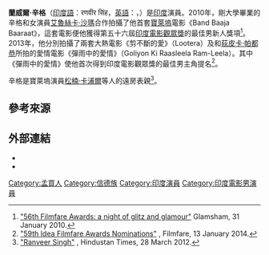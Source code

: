 {{藝人
| 姓名     = 蘭威爾·辛格
| 類型     = 男演員
| 圖片     = Ranveer at filmfare (cropped).jpg
| 圖片尺寸 = 
| 圖片簡介 = 
| 出生日期 = {{birth_date_and_age|1985|7|6}}
| 國籍     = {{INDIA}}
| birthname = Ranveer Singh Bhavnani
| 暱稱     = 
| 出生地點 = {{IND}}[[孟买|孟买]]
| 星座     = 
| 逝世日期 = 
| 逝世地點 = 
| 宗教信仰 = 
| 父母 = 
| 配偶     = {{marriage|[[荻皮卡·帕都恭|荻皮卡·帕都恭]]|2018}}<ref>[https://www.pinkvilla.com/entertainment/deepika-padukone-ranveer-singh-wedding/deepika-padukone-and-ranveer-singh-wedding-heres-how-venue-was-decorated “Deepika Padukone and Ranveer Singh Wedding: Here's how the venue was decorated for the couple's nuptial”] {{Wayback|url=https://www.pinkvilla.com/entertainment/deepika-padukone-ranveer-singh-wedding/deepika-padukone-and-ranveer-singh-wedding-heres-how-venue-was-decorated |date=20181129001829 }}. Pinkvilla. 14-11-2018.</ref>
| 出道日期 = 
| 活躍年代 = 2010年至今
| IMDb    = 3828984
| filmfareawards =  '''[[Filmfare_Best_Debut_(Male)_Award|最佳男新人]]'''<br />2010 ''Band Baaja Baaraat''
}}

'''蘭威爾·辛格'''（[[印度語|印度語]]：रणवीर सिंह，[[英語|英語]]：{{lang|en|Ranveer Singh}}，{{bd|1985年|7月6日|catIdx=S}}）是[[印度|印度]]演員。2010年，剛大學畢業的辛格和女演員[[艾魯絲卡·沙瑪|艾魯絲卡·沙瑪]]合作拍攝了他首套[[寶萊塢|寶萊塢]]電影《Band Baaja Baaraat》，這套電影便他獲得第五十六屆[[印度電影觀眾獎|印度電影觀眾獎]]的最佳男新人獎項<ref>[http://www.glamsham.com/movies/scoops/11/jan/31-56th-filmfare-awards-2010-a-night-of-glitz-n-glamour-011105.asp "56th Filmfare Awards: a night of glitz and glamour"] {{Wayback|url=http://www.glamsham.com/movies/scoops/11/jan/31-56th-filmfare-awards-2010-a-night-of-glitz-n-glamour-011105.asp |date=20110203012043 }} Glamsham, 31 January 2010.</ref>。2013年，他分別拍攝了兩套大熱電影《剪不斷的愛》（Lootera）及和[[荻皮卡·帕都恭|荻皮卡·帕都恭]]所拍的愛情電影《彈雨中的愛情》（Goliyon Ki Raasleela Ram-Leela）。其中《彈雨中的愛情》使他首次得到印度電影觀眾獎的最佳男主角提名<ref>[http://www.filmfare.com/news/59th-idea-filmfare-awards-nominations-5138.html "59th Idea Filmfare Awards Nominations"] {{Wayback|url=http://www.filmfare.com/news/59th-idea-filmfare-awards-nominations-5138.html |date=20140115044052 }}, Filmfare, 13 January 2014.</ref>。

辛格是寶萊塢演員[[松楠·卡浦爾|松楠·卡浦爾]]等人的遠房表親<ref>[http://www.hindustantimes.com/Entertainment/Celebrity/Ranveer-Singh/1028316-Profile.aspx "Ranveer Singh"] {{Wayback|url=http://www.hindustantimes.com/Entertainment/Celebrity/Ranveer-Singh/1028316-Profile.aspx |date=20141224201603 }}, Hindustan Times, 28 March 2012.</ref>。

== 參考來源 ==
<references/> 

== 外部連結 ==
{{commonscat|Ranveer Singh}}
* {{imdb name|id=3828984}}
* {{Instagram|ranveersingh}}

{{DEFAULTSORT: Singh, Ranveer}}
[[Category:孟買人|Category:孟買人]]
[[Category:信德族|Category:信德族]]
[[Category:印度演員|Category:印度演員]]
[[Category:印度電影男演員|Category:印度電影男演員]]